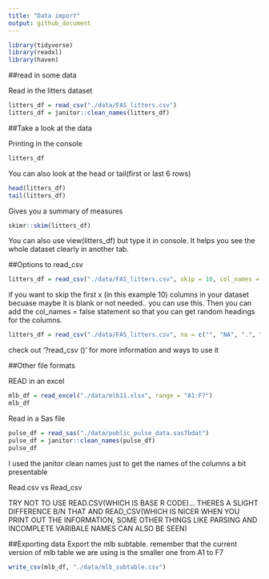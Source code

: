 ```yaml
---
title: "Data import"
output: github_document
---
```


```r
library(tidyverse)
library(readxl)
library(haven)
```

##read in some data

Read in the litters dataset
```r
litters_df = read_csv("./data/FAS_litters.csv")
litters_df = janitor::clean_names(litters_df)
```

##Take a look at the data

Printing in the console
```r
litters_df
```

You can also look at the head or tail(first or last 6 rows)
```r
head(litters_df)
tail(litters_df)
```

Gives you a summary of measures 
```r
skimr::skim(litters_df)
```

You can also use view(litters_df) but type it in console. It helps you see the whole dataset
clearly in another tab.

##Options to read_csv

```r
litters_df = read_csv("./data/FAS_litters.csv", skip = 10, col_names = FALSE)
```
if you want to skip the first x (in this example 10) columns in your dataset becuase
maybe it is blank or not needed.. you can use this. Then you  can add the col_names = false statement so that you can get random headings for the columns.

```r
litters_df = read_csv("./data/FAS_litters.csv", na = c("", "NA", ".", "999"))
```

check out '?read_csv ()' for more information and ways to use it


##Other file formats

READ in an excel 

```r
mlb_df = read_excel("./data/mlb11.xlsx", range = "A1:F7")
mlb_df
```

Read in a Sas file
```r
pulse_df = read_sas("./data/public_pulse_data.sas7bdat")
pulse_df = janitor::clean_names(pulse_df)
pulse_df
```
I used the janitor clean names just to get the names of the columns a bit presentable

Read.csv vs Read_csv

TRY NOT TO USE READ.CSV(WHICH IS BASE R CODE)... THERES A SLIGHT DIFFERENCE B/N THAT AND READ_CSV(WHICH IS NICER WHEN YOU PRINT OUT THE INFORMATION, SOME OTHER THINGS LIKE PARSING AND INCOMPLETE VARIBALE NAMES CAN ALSO BE SEEN)


##Exporting data
Export the mlb subtable. remember that the current version of mlb table we are using
is the smaller one from A1 to F7
```r
write_csv(mlb_df, "./data/mlb_subtable.csv")
```

